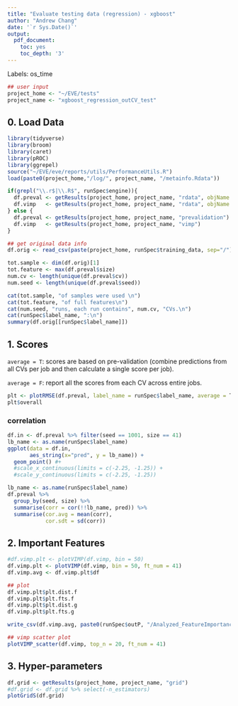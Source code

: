 ```yaml
---
title: "Evaluate testing data (regression) - xgboost"
author: "Andrew Chang"
date: '`r Sys.Date()`'
output:
  pdf_document:
    toc: yes
    toc_depth: '3'
---
```


Labels: os_time


```r
## user input
project_home <- "~/EVE/tests"
project_name <- "xgboost_regression_outCV_test"
```

## 0. Load Data
```r
library(tidyverse)
library(broom)
library(caret)
library(pROC)
library(ggrepel)
source("~/EVE/eve/reports/utils/PerformanceUtils.R")
load(paste0(project_home,"/log/", project_name, "/metainfo.Rdata"))

if(grepl("\\.r$|\\.R$", runSpec$engine)){
  df.preval <- getResults(project_home, project_name, "rdata", objName = "df_pred")
  df.vimp   <- getResults(project_home, project_name, "rdata", objName = "df_vimp")
} else {
  df.preval <- getResults(project_home, project_name, "prevalidation")
  df.vimp   <- getResults(project_home, project_name, "vimp")
}

## get original data info
df.orig <- read_csv(paste(project_home, runSpec$training_data, sep="/"))

tot.sample <- dim(df.orig)[1]
tot.feature <- max(df.preval$size)
num.cv <- length(unique(df.preval$cv))
num.seed <- length(unique(df.preval$seed))

cat(tot.sample, "of samples were used \n")
cat(tot.feature, "of full features\n")
cat(num.seed, "runs, each run contains", num.cv, "CVs.\n")
cat(runSpec$label_name, ":\n")
summary(df.orig[[runSpec$label_name]])
```


## 1. Scores

`average = T`: scores are based on pre-validation (combine predictions from all CVs per job and then calculate a single score per job). 

`average = F`: report all the scores from each CV across entire jobs. 

```r
plt <- plotRMSE(df.preval, label_name = runSpec$label_name, average = T)
plt$overall
```

### correlation

```r
df.in <- df.preval %>% filter(seed == 1001, size == 41)
lb_name <- as.name(runSpec$label_name)
ggplot(data = df.in, 
       aes_string(x="pred", y = lb_name)) + 
  geom_point() #+
  #scale_x_continuous(limits = c(-2.25, -1.25)) +
  #scale_y_continuous(limits = c(-2.25, -1.25))
```

```r
lb_name <- as.name(runSpec$label_name)
df.preval %>% 
  group_by(seed, size) %>% 
  summarise(corr = cor(!!lb_name, pred)) %>% 
  summarise(cor.avg = mean(corr),
            cor.sdt = sd(corr))
```

## 2. Important Features

```r
#df.vimp.plt <- plotVIMP(df.vimp, bin = 50)
df.vimp.plt <- plotVIMP(df.vimp, bin = 50, ft_num = 41)
df.vimp.avg <- df.vimp.plt$df

## plot
df.vimp.plt$plt.dist.f
df.vimp.plt$plt.fts.f
df.vimp.plt$plt.dist.g
df.vimp.plt$plt.fts.g

write_csv(df.vimp.avg, paste0(runSpec$outP, "/Analyzed_FeatureImportance_avg.csv"))
```

```r
## vimp scatter plot
plotVIMP_scatter(df.vimp, top_n = 20, ft_num = 41)
```


## 3. Hyper-parameters

```r
df.grid <- getResults(project_home, project_name, "grid")
#df.grid <- df.grid %>% select(-n_estimators)
plotGridS(df.grid)
```






